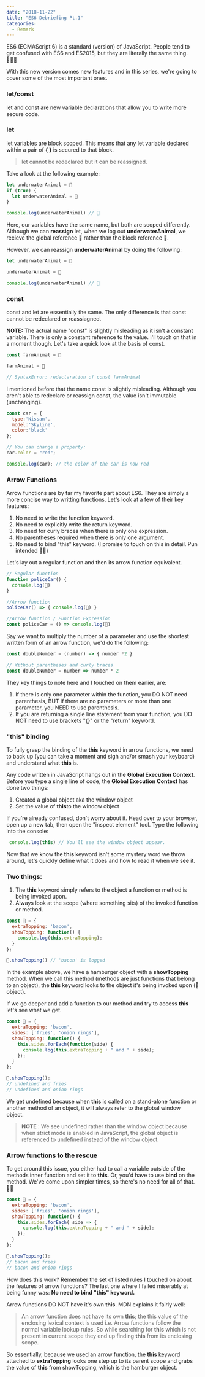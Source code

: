 ```yaml
---
date: "2018-11-22"
title: "ES6 Debriefing Pt.1"
categories:
  - Remark
---
```


ES6 (ECMAScript 6) is a standard (version) of JavaScript. 
People tend to get confused with ES6 and ES2015, but they 
are literally the same thing. 🤷🏽‍♂️

With this new version comes new features and in this series, 
we're going to cover some of the most important ones. 

### let/const

let and const are new variable declarations that allow you to 
write more secure code.

### let 

let variables are block scoped. This means that any let variable 
declared within a pair of **{ }** is secured to that block.  

> let cannot be redeclared but it can be reassigned.

Take a look at the following example: 

```javascript
let underwaterAnimal = 🐋
if (true) {
  let underwaterAnimal = 🐠
}

console.log(underwaterAnimal) // 🐋
```  
Here, our variables have the same name, but both are scoped differently. 
Although we can **reassign** let, when we log out **underwaterAnimal**, 
we recieve the global reference 🐋 rather than the block reference 🐠. 

However, we can reassign **underwaterAnimal** by doing the following: 

```javascript
let underwaterAnimal = 🐋

underwaterAnimal = 🐠

console.log(underwaterAnimal) // 🐠
``` 

### const 

const and let are essentially the same. The only difference is that const 
cannot be redeclared or reassiagned.

**NOTE:** The actual name "const" is slightly misleading as it isn't a 
constant variable. There is only a constant reference to the value. 
I'll touch on that in a moment though. Let's take a quick look at the 
basis of const. 

```javascript
const farmAnimal = 🐓

farmAnimal = 🐤

// SyntaxError: redeclaration of const farmAnimal
``` 

I mentioned before that the name const is slightly misleading. Although 
you aren't able to redeclare or reassign const, the value isn't 
immutable (unchanging). 

```javascript
const car = {
  type:'Nissan',
  model:'Skyline',
  color:'black'
};

// You can change a property:
car.color = "red";

console.log(car); // the color of the car is now red
```

### Arrow Functions

Arrow functions are by far my favorite part about ES6. They are simply 
a more concise way to writting functions. Let's look at a few of their 
key features: 

1. No need to write the function keyword.  
2. No need to explicitly write the return keyword.  
3. No need for curly braces when there is only one expression. 
4. No parentheses required when there is only one argument.  
5. No need to bind "this" keyword. (I promise to touch on this in 
detail. Pun intended 🙏🏼)

Let's lay out a regular function and then its arrow function 
equivalent.

```javascript
// Regular function
function policeCar() {
  console.log(🚓)
}

//Arrow function
policeCar() => { console.log(🚓) }

//Arrow function / Function Expression
const policeCar = () => console.log(🚓)

```  

Say we want to multiply the number of a parameter and use the 
shortest written form of an arrow function, we'd do the following:

```javascript
const doubleNumber = (number) => { number *2 }

// Without parentheses and curly braces
const doubleNumber = number => number * 2
``` 

They key things to note here and I touched on them earlier, are:  
1. If there is only one parameter within the function, you DO NOT 
need parenthesis, BUT if there are no parameters or more than 
one parameter, you NEED to use parenthesis.
2. If you are returning a single line statement from your 
function, you DO NOT need to use brackets "{}" or the 
"return" keyword.

### "this" binding  

To fully grasp the binding of the **this** keyword in arrow 
functions, we need to back up (you can take a moment and 
sigh and/or smash your keyboard) and understand what 
**this** is.  

Any code written in JavaScript hangs out in the 
**Global Execution Context**. Before you type 
a single line of code, the **Global 
Execution Context** has done two things: 

1. Created a global object aka the window object
2. Set the value of **this**to the window object

If you're already confused, don't worry about 
it. Head over to your browser, open up a new 
tab, then open the "inspect element" tool. 
Type the following into the console: 

```javascript
 console.log(this) // You'll see the window object appear.
 ``` 

Now that we know the **this** keyword isn't some 
mystery word we throw around, let's quickly 
define what it does and how to read it when we see it. 

### Two things: 

1. The **this** keyword simply refers to the object 
a function or method is being invoked upon.
2. Always look at the scope (where something sits) 
of the invoked function or method.

```javascript
const 🍔 = {
  extraTopping: 'bacon',
  showTopping: function() {
    console.log(this.extraTopping); 
  }
};

🍔.showTopping() // 'bacon' is logged 
``` 

In the example above, we have a hamburger object with 
a **showTopping** method. When we call this method 
(methods are just functions that belong to an object), 
the **this** keyword looks to the object it's being 
invoked upon (🍔 object).  

If we go deeper and add a function to our method and 
try to access **this** let's see what we get. 

```javascript
const 🍔 = {
  extraTopping: 'bacon',
  sides: ['fries', 'onion rings'],
  showTopping: function() {
    this.sides.forEach(function(side) {
      console.log(this.extraTopping + " and " + side);
    });
  }
};

🍔.showTopping(); 
// undefined and fries
// undefined and onion rings
``` 

We get undefined because when **this** is called on a 
stand-alone function or another method of an object, 
it will always refer to the global window object. 

> **NOTE** : We see undefined rather than the window object 
because when strict mode is enabled in JavaScript, the 
global object is referenced to undefined instead of the window object.  

### Arrow functions to the rescue  
To get around this issue, you either had to call a variable outside 
of the methods inner function and set it to **this**. Or, you'd have 
to use **bind** on the method. We've come upon simpler times, so 
there's no need for all of that. 🙏🏼  

```javascript
const 🍔 = {
  extraTopping: 'bacon',
  sides: ['fries', 'onion rings'],
  showTopping: function() {
    this.sides.forEach( side => {
      console.log(this.extraTopping + " and " + side);
    });
  }
};

🍔.showTopping(); 
// bacon and fries
// bacon and onion rings
```
 
How does this work? Remember the set of listed rules 
I touched on about the features of arrow functions? 
The last one where I failed miserably at being funny
 was: **No need to bind "this" keyword.**  

Arrow functions DO NOT have it's own **this**. MDN 
explains it fairly well: 

> An arrow function does not have its own **this**; the 
this value of the enclosing lexical context is used i.e. 
Arrow functions follow the normal variable lookup rules. 
So while searching for **this** which is not present in 
current scope they end up finding **this** from its 
enclosing scope.  

So essentially, because we used an arrow function, 
the **this** keyword attached to **extraTopping** 
looks one step up to its parent scope and grabs 
the value of **this** from showTopping, which 
is the hamburger object. 